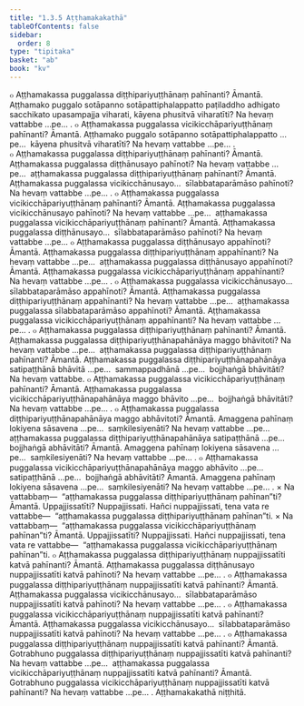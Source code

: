 ```yaml
---
title: "1.3.5 Aṭṭhamakakathā"
tableOfContents: false
sidebar:
  order: 8
type: "tipitaka"
basket: "ab"
book: "kv"
---
```



<DynamicBreadcrumb />

<Division number="368" book="kv" bookNo="32" page="185">

<Paragraph number="1165" book="kv">
๐ Aṭṭhamakassa puggalassa diṭṭhipariyuṭṭhānaṃ pahīnanti? Āmantā. Aṭṭhamako puggalo sotāpanno sotāpattiphalappatto paṭiladdho adhigato sacchikato upasampajja viharati, kāyena phusitvā viharatīti? Na hevaṃ vattabbe …pe… .
</Paragraph>

<Paragraph number="1166" book="kv">
๐ Aṭṭhamakassa puggalassa vicikicchāpariyuṭṭhānaṃ pahīnanti? Āmantā. Aṭṭhamako puggalo sotāpanno sotāpattiphalappatto …pe…  kāyena phusitvā viharatīti? Na hevaṃ vattabbe …pe… .
</Paragraph>

<Paragraph number="1167" book="kv">
๐ Aṭṭhamakassa puggalassa diṭṭhipariyuṭṭhānaṃ pahīnanti? Āmantā. Aṭṭhamakassa puggalassa diṭṭhānusayo pahīnoti? Na hevaṃ vattabbe …pe…  aṭṭhamakassa puggalassa diṭṭhipariyuṭṭhānaṃ pahīnanti? Āmantā. Aṭṭhamakassa puggalassa vicikicchānusayo…  sīlabbataparāmāso pahīnoti? Na hevaṃ vattabbe …pe… .
</Paragraph>

<Paragraph number="1168" book="kv">
๐ Aṭṭhamakassa puggalassa vicikicchāpariyuṭṭhānaṃ pahīnanti? Āmantā. Aṭṭhamakassa puggalassa vicikicchānusayo pahīnoti? Na hevaṃ vattabbe …pe…  aṭṭhamakassa puggalassa vicikicchāpariyuṭṭhānaṃ pahīnanti? Āmantā. Aṭṭhamakassa puggalassa diṭṭhānusayo…  sīlabbataparāmāso pahīnoti? Na hevaṃ vattabbe …pe…
</Paragraph>

<Paragraph number="1169" book="kv">
๐ Aṭṭhamakassa puggalassa diṭṭhānusayo appahīnoti? Āmantā. Aṭṭhamakassa puggalassa diṭṭhipariyuṭṭhānaṃ appahīnanti? Na hevaṃ vattabbe …pe…  aṭṭhamakassa puggalassa diṭṭhānusayo appahīnoti? Āmantā. Aṭṭhamakassa puggalassa vicikicchāpariyuṭṭhānaṃ appahīnanti? Na hevaṃ vattabbe …pe… .
</Paragraph>

<Paragraph number="1170" book="kv">
๐ Aṭṭhamakassa puggalassa vicikicchānusayo…  sīlabbataparāmāso appahīnoti? Āmantā. Aṭṭhamakassa puggalassa diṭṭhipariyuṭṭhānaṃ appahīnanti? Na hevaṃ vattabbe …pe…  aṭṭhamakassa puggalassa sīlabbataparāmāso appahīnoti? Āmantā. Aṭṭhamakassa puggalassa vicikicchāpariyuṭṭhānaṃ appahīnanti? Na hevaṃ vattabbe …pe… .
</Paragraph>

</Division>
<Division number="369" book="kv" bookNo="32" page="186">

<Paragraph number="1171" book="kv">
๐ Aṭṭhamakassa puggalassa diṭṭhipariyuṭṭhānaṃ pahīnanti? Āmantā. Aṭṭhamakassa puggalassa diṭṭhipariyuṭṭhānapahānāya maggo bhāvitoti? Na hevaṃ vattabbe …pe…  aṭṭhamakassa puggalassa diṭṭhipariyuṭṭhānaṃ pahīnanti? Āmantā. Aṭṭhamakassa puggalassa diṭṭhipariyuṭṭhānapahānāya satipaṭṭhānā bhāvitā …pe…  sammappadhānā …pe…  bojjhaṅgā bhāvitāti? Na hevaṃ vattabbe.
</Paragraph>

<Paragraph number="1172" book="kv">
๐ Aṭṭhamakassa puggalassa vicikicchāpariyuṭṭhānaṃ pahīnanti? Āmantā. Aṭṭhamakassa puggalassa vicikicchāpariyuṭṭhānapahānāya maggo bhāvito …pe…  bojjhaṅgā bhāvitāti? Na hevaṃ vattabbe …pe… .
</Paragraph>

<Paragraph number="1173" book="kv">
๐ Aṭṭhamakassa puggalassa diṭṭhipariyuṭṭhānapahānāya maggo abhāvitoti? Āmantā. Amaggena pahīnaṃ lokiyena sāsavena …pe…  saṃkilesiyenāti? Na hevaṃ vattabbe …pe…  aṭṭhamakassa puggalassa diṭṭhipariyuṭṭhānapahānāya satipaṭṭhānā …pe…  bojjhaṅgā abhāvitāti? Āmantā. Amaggena pahīnaṃ lokiyena sāsavena …pe…  saṃkilesiyenāti? Na hevaṃ vattabbe …pe… .
</Paragraph>

<Paragraph number="1174" book="kv">
๐ Aṭṭhamakassa puggalassa vicikicchāpariyuṭṭhānapahānāya maggo abhāvito …pe…  satipaṭṭhānā …pe…  bojjhaṅgā abhāvitāti? Āmantā. Amaggena pahīnaṃ lokiyena sāsavena …pe…  saṃkilesiyenāti? Na hevaṃ vattabbe …pe… .
</Paragraph>

</Division>
<Division number="370" book="kv" bookNo="32" page="186">

<Paragraph number="1175" book="kv">
× Na vattabbaṃ—  “aṭṭhamakassa puggalassa diṭṭhipariyuṭṭhānaṃ pahīnan”ti? Āmantā. Uppajjissatīti? Nuppajjissati. Hañci nuppajjissati, tena vata re vattabbe—  “aṭṭhamakassa puggalassa diṭṭhipariyuṭṭhānaṃ pahīnan”ti.
</Paragraph>

<Paragraph number="1176" book="kv">
× Na vattabbaṃ—  “aṭṭhamakassa puggalassa vicikicchāpariyuṭṭhānaṃ pahīnan”ti? Āmantā. Uppajjissatīti? Nuppajjissati. Hañci nuppajjissati, tena vata re vattabbe—  “aṭṭhamakassa puggalassa vicikicchāpariyuṭṭhānaṃ pahīnan”ti.
</Paragraph>

<Paragraph number="1177" book="kv">
๐ Aṭṭhamakassa puggalassa diṭṭhipariyuṭṭhānaṃ nuppajjissatīti katvā pahīnanti? Āmantā. Aṭṭhamakassa puggalassa diṭṭhānusayo nuppajjissatīti katvā pahīnoti? Na hevaṃ vattabbe …pe… .
</Paragraph>

<Paragraph number="1178" book="kv">
๐ Aṭṭhamakassa puggalassa diṭṭhipariyuṭṭhānaṃ nuppajjissatīti katvā pahīnanti? Āmantā. Aṭṭhamakassa puggalassa vicikicchānusayo…  sīlabbataparāmāso nuppajjissatīti katvā pahīnoti? Na hevaṃ vattabbe …pe… .
</Paragraph>

<Paragraph number="1179" book="kv">
๐ Aṭṭhamakassa puggalassa vicikicchāpariyuṭṭhānaṃ nuppajjissatīti katvā pahīnanti? Āmantā. Aṭṭhamakassa puggalassa vicikicchānusayo…  sīlabbataparāmāso nuppajjissatīti katvā pahīnoti? Na hevaṃ vattabbe …pe… .
</Paragraph>

<Paragraph number="1180" book="kv">
๐ Aṭṭhamakassa puggalassa diṭṭhipariyuṭṭhānaṃ nuppajjissatīti katvā pahīnanti? Āmantā. Gotrabhuno puggalassa diṭṭhipariyuṭṭhānaṃ nuppajjissatīti katvā pahīnanti? Na hevaṃ vattabbe …pe…  aṭṭhamakassa puggalassa vicikicchāpariyuṭṭhānaṃ nuppajjissatīti katvā pahīnanti? Āmantā. Gotrabhuno puggalassa vicikicchāpariyuṭṭhānaṃ nuppajjissatīti katvā pahīnanti? Na hevaṃ vattabbe …pe… .

</Paragraph>
</Division>

<Paragraph number="1181" type="center" book="kv">
Aṭṭhamakakathā niṭṭhitā.
</Paragraph>